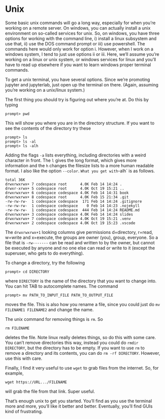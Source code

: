 # Unix

Some basic unix commands will go a long way, especially
for when you're working on a remote server. On windows, you can
actually install a unix environment on so-called services for unix.
So, on windows, you have three options for working with the command
line, i) install a linux subsystem and use that, ii) use the DOS
command prompt or iii) use powershell. The commands here would only
work for option i. However, when I work on a windows system, I tend to
just use options ii or iii. Here, we'll assume you're working on a
linux or unix system, or windows services for linux and you'll have to
read up elsewhere if you want to learn windows proper terminal
commands.

To get a unix terminal, you have several options. Since we're promoting jupyter and jupyterlab, just open up the terminal on there. (Again, assuming you're working on a unix/linux system.)

The first thing you should try is figuring out where you're at. Do this by typing
```
prompt> pwd
```
This will show you where you are in the directory structure. If you want to see the contents of the directory try these 
```
prompt> ls
prompt> ls -al
prompt> ls -alh
```
Adding the flags `-a` lists everything, including directories with a weird character in front. The `l` gives the long format, which gives more information and the `h` changes the filesize lists to a more human readable format.  I also like the option `--color`. `What you get with `-alh` is as follows.

```
total 36K
drwxrwxrwx+ 7 codespace root      4.0K Feb 14 14:24 .
drwxr-xrwx+ 5 codespace root      4.0K Oct 19 15:21 ..
drwxrwxrwx+ 6 codespace codespace 4.0K Feb 14 14:31 book
drwxrwxrwx+ 8 codespace root      4.0K Feb 15 21:34 .git
-rw-rw-rw-  1 codespace codespace  171 Feb 14 14:24 .gitignore
-rw-rw-rw-  1 codespace codespace    0 Feb 14 14:23 .nojekyll
-rw-rw-rw-  1 codespace codespace  444 Feb 14 14:24 README.md
drwxrwxrwx+ 3 codespace codespace 4.0K Feb 14 14:24 slides
drwxrwxrwx+ 7 codespace codespace 4.0K Oct 19 15:21 .venv
drwxrwxrwx+ 2 codespace codespace 4.0K Oct 19 15:23 .vscode
```
The  `drwxrwxrwx+1` looking columns give permissions d=directory, r=read, w=write and x=execute, the groups are owner (you), group, everyone. So a file that is
`-rw-------` can be read and written to by the owner, but cannot be executed by anyone and no one else can read or write to it (except the superuser, who gets to do everything). 

To change a directory, try the following
```
prompt> cd DIRECTORY
```
where `DIRECTORY` is the name of the directory that you want to change into. You can hit TAB to autocomplete names. The command
```
prompt> mv PATH_TO_INPUT_FILE PATH_TO_OUTPUT_FILE
```
moves the file. This is also how you rename a file, since you could just do `mv FILENAME1 FILENAME2` and change the name.

The unix command for removing things is `rm`. So
```
rm FILENAME
```
deletes the file. Note linux really deletes things, so do this with some care. You can't remove directories this way, instead you could do `rmdir DIRECTORY`, but the directory has to be empty. If you want to use `rm` to remove a directory and its contents, you can do `rm -rf DIRECTORY`. However, use this with care.

Finally, I find it very useful to use `wget` to grab files from the internet. So, for example,
```
wget https://URL.../FILENAME
```
will grab the file from that link. Super useful.

That's enough unix to get you started. You'll find as you use the terminal more and more, you'll like it better and better. Eventually, you'll find GUIs kind of frustrating. 

